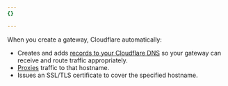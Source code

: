 ```yaml
---
{}

---
```


When you create a gateway, Cloudflare automatically:

* Creates and adds [records to your Cloudflare DNS](/web3/reference/gateway-dns-records/) so your gateway can receive and route traffic appropriately.
* [Proxies](/dns/proxy-status/) traffic to that hostname.
* Issues an SSL/TLS certificate to cover the specified hostname.
